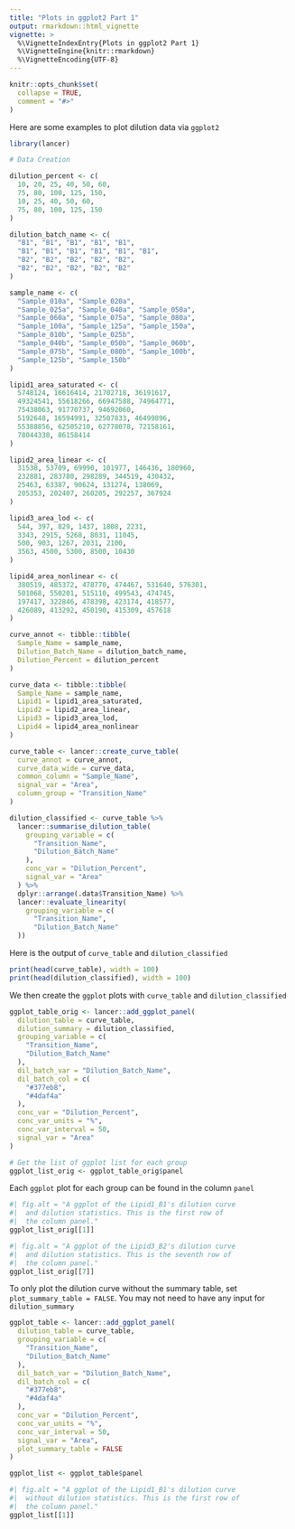 ```yaml
---
title: "Plots in ggplot2 Part 1"
output: rmarkdown::html_vignette
vignette: >
  %\VignetteIndexEntry{Plots in ggplot2 Part 1}
  %\VignetteEngine{knitr::rmarkdown}
  %\VignetteEncoding{UTF-8}
---
```


```r
knitr::opts_chunk$set(
  collapse = TRUE,
  comment = "#>"
)
```

Here are some examples to plot dilution data via `ggplot2`

```r
library(lancer)

# Data Creation

dilution_percent <- c(
  10, 20, 25, 40, 50, 60,
  75, 80, 100, 125, 150,
  10, 25, 40, 50, 60,
  75, 80, 100, 125, 150
)

dilution_batch_name <- c(
  "B1", "B1", "B1", "B1", "B1",
  "B1", "B1", "B1", "B1", "B1", "B1",
  "B2", "B2", "B2", "B2", "B2",
  "B2", "B2", "B2", "B2", "B2"
)

sample_name <- c(
  "Sample_010a", "Sample_020a",
  "Sample_025a", "Sample_040a", "Sample_050a",
  "Sample_060a", "Sample_075a", "Sample_080a",
  "Sample_100a", "Sample_125a", "Sample_150a",
  "Sample_010b", "Sample_025b",
  "Sample_040b", "Sample_050b", "Sample_060b",
  "Sample_075b", "Sample_080b", "Sample_100b",
  "Sample_125b", "Sample_150b"
)

lipid1_area_saturated <- c(
  5748124, 16616414, 21702718, 36191617,
  49324541, 55618266, 66947588, 74964771,
  75438063, 91770737, 94692060,
  5192648, 16594991, 32507833, 46499896,
  55388856, 62505210, 62778078, 72158161,
  78044338, 86158414
)

lipid2_area_linear <- c(
  31538, 53709, 69990, 101977, 146436, 180960,
  232881, 283780, 298289, 344519, 430432,
  25463, 63387, 90624, 131274, 138069,
  205353, 202407, 260205, 292257, 367924
)

lipid3_area_lod <- c(
  544, 397, 829, 1437, 1808, 2231,
  3343, 2915, 5268, 8031, 11045,
  500, 903, 1267, 2031, 2100,
  3563, 4500, 5300, 8500, 10430
)

lipid4_area_nonlinear <- c(
  380519, 485372, 478770, 474467, 531640, 576301,
  501068, 550201, 515110, 499543, 474745,
  197417, 322846, 478398, 423174, 418577,
  426089, 413292, 450190, 415309, 457618
)

curve_annot <- tibble::tibble(
  Sample_Name = sample_name,
  Dilution_Batch_Name = dilution_batch_name,
  Dilution_Percent = dilution_percent
)

curve_data <- tibble::tibble(
  Sample_Name = sample_name,
  Lipid1 = lipid1_area_saturated,
  Lipid2 = lipid2_area_linear,
  Lipid3 = lipid3_area_lod,
  Lipid4 = lipid4_area_nonlinear
)

curve_table <- lancer::create_curve_table(
  curve_annot = curve_annot,
  curve_data_wide = curve_data,
  common_column = "Sample_Name",
  signal_var = "Area",
  column_group = "Transition_Name"
)

dilution_classified <- curve_table %>%
  lancer::summarise_dilution_table(
    grouping_variable = c(
      "Transition_Name",
      "Dilution_Batch_Name"
    ),
    conc_var = "Dilution_Percent",
    signal_var = "Area"
  ) %>%
  dplyr::arrange(.data$Transition_Name) %>%
  lancer::evaluate_linearity(
    grouping_variable = c(
      "Transition_Name",
      "Dilution_Batch_Name"
  ))
```

Here is the output of `curve_table` and `dilution_classified` 

```r
print(head(curve_table), width = 100)
print(head(dilution_classified), width = 100)
```

We then create the `ggplot` plots with `curve_table` and `dilution_classified`

```r
ggplot_table_orig <- lancer::add_ggplot_panel(
  dilution_table = curve_table,
  dilution_summary = dilution_classified,
  grouping_variable = c(
    "Transition_Name",
    "Dilution_Batch_Name"
  ),
  dil_batch_var = "Dilution_Batch_Name",
  dil_batch_col = c(
    "#377eb8",
    "#4daf4a"
  ),
  conc_var = "Dilution_Percent",
  conc_var_units = "%",
  conc_var_interval = 50,
  signal_var = "Area"
)

# Get the list of ggplot list for each group
ggplot_list_orig <- ggplot_table_orig$panel
```

Each `ggplot` plot for each group can be found in the column `panel`

```r
#| fig.alt = "A ggplot of the Lipid1_B1's dilution curve
#|  and dilution statistics. This is the first row of
#|  the column panel."
ggplot_list_orig[[1]]
```

```r
#| fig.alt = "A ggplot of the Lipid3_B2's dilution curve
#|  and dilution statistics. This is the seventh row of
#|  the column panel."
ggplot_list_orig[[7]]
```

To only plot the dilution curve without the summary table, set `plot_summary_table = FALSE`. You may not need to have any input for `dilution_summary`

```r
ggplot_table <- lancer::add_ggplot_panel(
  dilution_table = curve_table,
  grouping_variable = c(
    "Transition_Name",
    "Dilution_Batch_Name"
  ),
  dil_batch_var = "Dilution_Batch_Name",
  dil_batch_col = c(
    "#377eb8",
    "#4daf4a"
  ),
  conc_var = "Dilution_Percent",
  conc_var_units = "%",
  conc_var_interval = 50,
  signal_var = "Area",
  plot_summary_table = FALSE
)

ggplot_list <- ggplot_table$panel
```

```r
#| fig.alt = "A ggplot of the Lipid1_B1's dilution curve
#|  without dilution statistics. This is the first row of
#|  the column panel."
ggplot_list[[1]]
```

